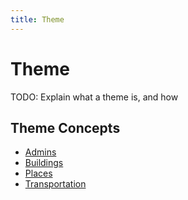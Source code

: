 ```yaml
---
title: Theme
---
```

# Theme

TODO: Explain what a theme is, and how

## Theme Concepts

- [Admins](admins)
- [Buildings](../theme-concepts/buildings/building)
- [Places](../theme-concepts/places)
- [Transportation](../theme-concepts/transportation)
